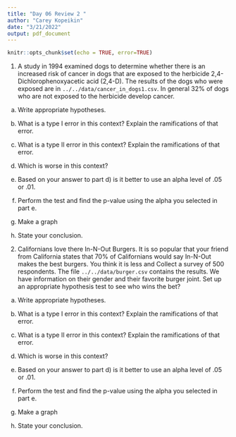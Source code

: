 ```yaml
---
title: "Day 06 Review 2 "
author: "Carey Kopeikin"
date: "3/21/2022"
output: pdf_document
---
```

 
```r
knitr::opts_chunk$set(echo = TRUE, error=TRUE)
```



1. A study in 1994 examined dogs to determine whether there is an increased risk of cancer in dogs that are exposed to the herbicide 2,4-Dichlorophenoxyacetic acid (2,4-D). The results of the dogs who were exposed are in ```../../data/cancer_in_dogs1.csv```. In general 32% of dogs who are not exposed to the herbicide develop cancer. 

a) Write appropriate hypotheses.

b) What is a type I error in this context? Explain the ramifications of that error.

c) What is a type II error in this context? Explain the ramifications of that error.

d) Which is worse in this context?

e) Based on your answer to part d) is it better to use an alpha level of .05 or .01.

f) Perform the test and find the p-value using the alpha you selected in part e.

g) Make a graph

h) State your conclusion.




2. Californians love there In-N-Out Burgers. It is so popular that your friend from California states that 70% of Californians would say In-N-Out makes the best burgers. You think it is less and Collect a survey of 500 respondents. The file ```../../data/burger.csv``` contains the results. We have information on their gender and their favorite burger joint. Set up an appropriate hypothesis test to see who wins the bet? 

a) Write appropriate hypotheses.

b) What is a type I error in this context? Explain the ramifications of that error.

c) What is a type II error in this context? Explain the ramifications of that error.

d) Which is worse in this context?

e) Based on your answer to part d) is it better to use an alpha level of .05 or .01.

f) Perform the test and find the p-value using the alpha you selected in part e.

g) Make a graph

h) State your conclusion.

